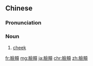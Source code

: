 {{also|脸颊}}
==Chinese==
{{zh-forms|s=脸颊}}

===Pronunciation===
{{zh-pron
|m=liǎnjiá
|c=lim5 haap3
|cat=n
}}

===Noun===
{{zh-noun}}

# [[cheek]] {{gloss|part of face}}

{{zh-cat|Anatomy}}

[[fr:臉頰]]
[[mg:臉頰]]
[[ja:臉頰]]
[[chr:臉頰]]
[[zh:臉頰]]